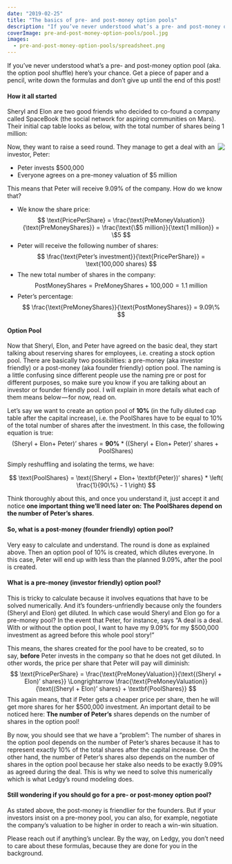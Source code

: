 ```yaml
---
date: "2019-02-25"
title: "The basics of pre- and post-money option pools"
description: "If you’ve never understood what’s a pre- and post-money option pool (aka. the option pool shuffle), here’s your chance."
coverImage: pre-and-post-money-option-pools/pool.jpg
images:
  - pre-and-post-money-option-pools/spreadsheet.png
---
```


If you’ve never understood what’s a pre- and post-money option pool (aka. the option pool shuffle) here’s your chance. Get a piece of paper and a pencil, write down the formulas and don’t give up until the end of this post!

#### How it all started

Sheryl and Elon are two good friends who decided to co-found a company called SpaceBook (the social network for aspiring communities on Mars). Their initial cap table looks as below, with the total number of shares being 1 million:

<Img src="pre-and-post-money-option-pools.png" align="right" />

Now, they want to raise a seed round. They manage to get a deal with an investor, Peter:

-   Peter invests $500,000
-   Everyone agrees on a pre-money valuation of $5 million

This means that Peter will receive 9.09% of the company. How do we know that?

-   We know the share price:
$$
\text{PricePerShare} = \frac{\text{PreMoneyValuation}}{\text{PreMoneyShares}} = \frac{\text{\$5 million}}{\text{1 million}} = \$5
$$
-   Peter will receive the following number of shares:
$$
\frac{\text{Peter’s investment}}{\text{PricePerShare}} = \text{100,000 shares}
$$
-   The new total number of shares in the company:
$$
\text{PostMoneyShares} = \text{PreMoneyShares} + \text{100,000} = 1.1\text{ million}
$$
-   Peter’s percentage:
$$
\frac{\text{PreMoneyShares}}{\text{PostMoneyShares}} = 9.09\%
$$

#### Option Pool

Now that Sheryl, Elon, and Peter have agreed on the basic deal, they start talking about reserving shares for employees, i.e. creating a stock option pool. There are basically two possibilities: a pre-money (aka investor friendly) or a post-money (aka founder friendly) option pool. The naming is a little confusing since different people use the naming pre or post for different purposes, so make sure you know if you are talking about an investor or founder friendly pool. I will explain in more details what each of them means below — for now, read on.

Let’s say we want to create an option pool of **10%** (in the fully diluted cap table after the capital increase), i.e. the $\text{PoolShares}$ have to be equal to 10% of the total number of shares after the investment. In this case, the following equation is true:
$$
\text{(Sheryl + Elon+ Peter)’ shares} = \textbf{90\%} * (\text{(Sheryl + Elon+ Peter)’ shares} + \text{PoolShares})
$$

Simply reshuffling and isolating the terms, we have:

$$
\text{PoolShares} = \text{(Sheryl + Elon+ \textbf{Peter})’ shares} * \left( \frac{1}{90\%} - 1 \right)
$$

Think thoroughly about this, and once you understand it, just accept it and notice **one important thing we’ll need later on: The $\text{PoolShares}$ depend on the number of Peter’s shares**.

#### So, what is a post-money (founder friendly) option pool?

Very easy to calculate and understand. The round is done as explained above. Then an option pool of 10% is created, which dilutes everyone. In this case, Peter will end up with less than the planned 9.09%, after the pool is created.

#### What is a pre-money (investor friendly) option pool?

This is tricky to calculate because it involves equations that have to be solved numerically. And it’s founders-unfriendly because only the founders (Sheryl and Elon) get diluted. In which case would Sheryl and Elon go for a pre-money pool? In the event that Peter, for instance, says “A deal is a deal. With or without the option pool, I want to have my 9.09% for my $500,000 investment as agreed before this whole pool story!”

This means, the shares created for the pool have to be created, so to say, **before** Peter invests in the company so that he does not get diluted. In other words, the price per share that Peter will pay will diminish:
$$
\text{PricePerShare} =
\frac{\text{PreMoneyValuation}}{\text{(Sheryl + Elon)’ shares}}
\Longrightarrow
\frac{\text{PreMoneyValuation}}{\text{(Sheryl + Elon)’ shares} + \textbf{PoolShares}}
$$
This again means, that if Peter gets a cheaper price per share, then he will get more shares for her $500,000 investment. An important detail to be noticed here: **The number of Peter’s** shares depends on the number of shares in the option pool!

By now, you should see that we have a “problem”: The number of shares in the option pool depends on the number of Peter’s shares because it has to represent exactly 10% of the total shares after the capital increase. On the other hand, the number of Peter’s shares also depends on the number of shares in the option pool because her stake also needs to be exactly 9.09% as agreed during the deal. This is why we need to solve this numerically which is what Ledgy’s round modeling does.

#### Still wondering if you should go for a pre- or post-money option pool?

As stated above, the post-money is friendlier for the founders. But if your investors insist on a pre-money pool, you can also, for example, negotiate the company’s valuation to be higher in order to reach a win-win situation.

Please reach out if anything’s unclear. By the way, on Ledgy, you don’t need to care about these formulas, because they are done for you in the background.
